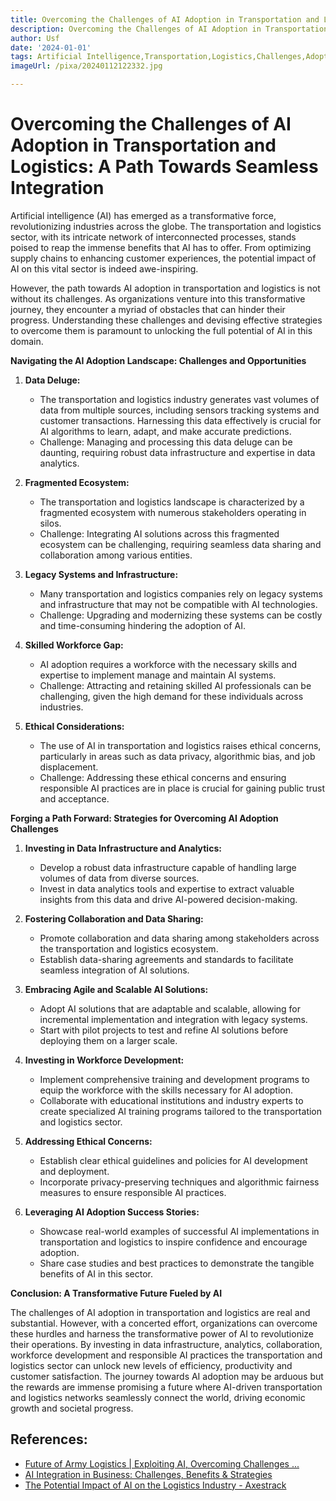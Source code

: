 ```yaml
---
title: Overcoming the Challenges of AI Adoption in Transportation and Logistics
description: Overcoming the Challenges of AI Adoption in Transportation and Logistics
author: Usf
date: '2024-01-01'
tags: Artificial Intelligence,Transportation,Logistics,Challenges,Adoption
imageUrl: /pixa/20240112122332.jpg

---
```

# Overcoming the Challenges of AI  Adoption in Transportation and Logistics: A Path Towards Seamless Integration

Artificial intelligence (AI) has emerged as a transformative force, revolutionizing industries across the globe. The transportation and logistics sector, with its intricate network of interconnected processes,  stands poised to reap the immense benefits that AI has to offer. From optimizing supply chains to  enhancing customer experiences, the potential impact of AI on this vital  sector is indeed awe-inspiring.

However, the path towards AI adoption in transportation and logistics is not without its challenges.  As organizations venture into this transformative journey,  they encounter a myriad of obstacles that can hinder their progress. Understanding these challenges and devising effective strategies to  overcome them is paramount to unlocking the full potential of AI in this domain.

**Navigating the AI Adoption Landscape: Challenges and  Opportunities**

1. **Data Deluge:**
   - The transportation and logistics industry generates vast  volumes of data from multiple sources, including sensors tracking systems  and customer transactions. Harnessing this data effectively is crucial for AI algorithms to learn, adapt, and make accurate predictions.
   - Challenge: Managing and processing this data deluge can be daunting, requiring robust data infrastructure  and expertise in data analytics.

2. **Fragmented Ecosystem:**
   - The transportation  and logistics landscape is characterized by a  fragmented ecosystem with numerous  stakeholders operating in silos.
    -  Challenge: Integrating AI solutions across this fragmented ecosystem can be challenging, requiring seamless  data sharing and collaboration among various  entities.

3. **Legacy Systems and Infrastructure:**
    - Many transportation and logistics  companies rely on legacy systems and infrastructure that may not  be compatible with AI technologies.
   - Challenge: Upgrading and modernizing these  systems can be costly and time-consuming hindering the adoption of AI.

4.  **Skilled Workforce Gap:**
    - AI adoption requires a workforce with the necessary skills and expertise to implement manage and maintain AI systems.
    - Challenge: Attracting and retaining skilled AI professionals  can be challenging, given the high  demand for these individuals across industries.

5. **Ethical Considerations:**
   -  The use of AI  in transportation and logistics raises ethical concerns,  particularly  in areas such as data privacy, algorithmic bias, and job displacement.
    - Challenge: Addressing these ethical concerns and ensuring  responsible  AI practices are in place is crucial for gaining public trust and acceptance.

**Forging a Path Forward: Strategies for Overcoming AI  Adoption Challenges**

1. **Investing  in Data Infrastructure and Analytics:**
    -  Develop a robust data infrastructure capable of handling large volumes  of data from diverse sources.
   - Invest in data  analytics tools and expertise to extract valuable  insights from this data  and drive AI-powered  decision-making.

2. **Fostering Collaboration and Data Sharing:**
   - Promote collaboration and data sharing among stakeholders across the transportation and logistics ecosystem.
   - Establish data-sharing agreements and standards to facilitate seamless integration of AI solutions.

3. **Embracing Agile and  Scalable AI Solutions:**
   - Adopt AI  solutions that are  adaptable and scalable, allowing for incremental implementation and integration with legacy systems.
    - Start with pilot projects to test and refine AI solutions before  deploying them on a larger scale.

4.  **Investing in  Workforce Development:**
    - Implement comprehensive  training and development programs to equip the workforce with the skills necessary for AI adoption.
    - Collaborate with  educational institutions  and industry experts to create specialized AI training  programs tailored  to the transportation and logistics sector.

5. **Addressing Ethical Concerns:**
    - Establish clear ethical guidelines and policies for AI development and deployment.
   - Incorporate privacy-preserving techniques and algorithmic fairness measures to ensure responsible  AI practices.

6. **Leveraging AI Adoption Success Stories:**
   - Showcase real-world examples of successful AI implementations in transportation and logistics to inspire confidence and encourage adoption.
   - Share case studies and best practices to demonstrate the tangible benefits of AI in  this sector.

**Conclusion:  A Transformative Future Fueled by AI**

The challenges of AI adoption in transportation and logistics are real and substantial. However, with a  concerted effort, organizations  can overcome  these  hurdles and harness the transformative power of AI to revolutionize their operations. By investing in data  infrastructure, analytics, collaboration, workforce development and responsible AI practices the transportation and logistics sector can unlock new levels of efficiency, productivity and  customer satisfaction. The journey towards AI adoption  may be  arduous  but the rewards are  immense  promising  a future where AI-driven transportation and  logistics networks seamlessly connect the world, driving economic growth and societal progress.

## References:
- [Future of Army Logistics | Exploiting AI, Overcoming Challenges ...](https://www.army.mil/article/267692/future_of_army_logistics_exploiting_ai_overcoming_challenges_and_charting_the_course_ahead)
- [AI Integration in Business: Challenges, Benefits & Strategies](https://rtslabs.com/navigating-ai-integration-overcoming-challenges-and-maximizing-benefits/)
- [The Potential Impact of AI on the Logistics Industry - Axestrack](https://www.axestrack.com/ai-and-the-logistics-industry/)

